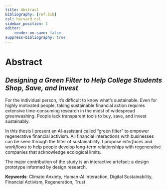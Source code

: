 ```yaml
---
title: Abstract
bibliography: [ref.bib]
csl: harvard.csl
sidebar_position: 1
editor:
    render-on-save: false
suppress-bibliography: true
---
```


# Abstract

## *Designing a Green Filter to Help College Students Shop, Save, and Invest*

For the individual person, it's difficult to know what's sustainable. Even for highly motivated people, taking sustainable financial action requires extensive time-consuming research in the midst of widespread greenwashing. People lack transparent tools to buy, save, and invest sustainably.

In this thesis I present an AI-assistant called "green filter" to empower regenerative financial activism. All financial interactions with businesses can be seen through the filter of sustainability. I propose *interfaces* and *workflows* to help people develop long-term relationships with regenerative companies that acknowledge ecological limits.

The major contribution of the study is an interactive artefact: a design prototype informed by design research.

**Keywords**: Climate Anxiety, Human-AI Interaction, Digital Sustainability, Financial Activism, Regeneration, Trust